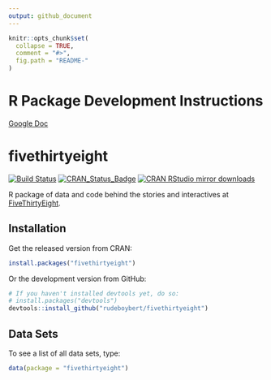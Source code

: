 ```yaml
---
output: github_document
---
```


<!-- README.md is generated from README.Rmd. Please edit that file -->

```r
knitr::opts_chunk$set(
  collapse = TRUE,
  comment = "#>",
  fig.path = "README-"
)
```

# R Package Development Instructions

[Google Doc](https://docs.google.com/document/d/1eCRZUvhEp7A21Sq4duQAX1P2mDplB9OxHrX-rPkXFvo/edit#)



# fivethirtyeight

[![Build Status](https://travis-ci.org/rudeboybert/fivethirtyeight.png?branch=master)](https://travis-ci.org/rudeboybert/fivethirtyeight)
[![CRAN_Status_Badge](http://www.r-pkg.org/badges/version/fivethirtyeight)](http://cran.r-project.org/package=fivethirtyeight)
[![CRAN RStudio mirror downloads](http://cranlogs.r-pkg.org/badges/fivethirtyeight)](http://www.r-pkg.org/pkg/fivethirtyeight)



R package of data and code behind the stories and interactives at [FiveThirtyEight](https://github.com/fivethirtyeight/data).



## Installation

Get the released version from CRAN:

```r
install.packages("fivethirtyeight")
```

Or the development version from GitHub:

```r
# If you haven't installed devtools yet, do so:
# install.packages("devtools")
devtools::install_github("rudeboybert/fivethirtyeight")
```

## Data Sets

To see a list of all data sets, type:

```r
data(package = "fivethirtyeight")
```

<!--
To load a particular data set, `FlightDelays` for example, type:

```r
data(FlightDelays)
```
-->
